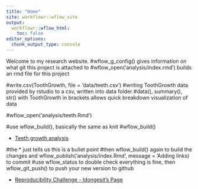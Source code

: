 ```yaml
---
title: "Home"
site: workflowr::wflow_site
output:
  workflowr::wflow_html:
    toc: false
editor_options:
  chunk_output_type: console
---
```


Welcome to my research website.
#wflow_g_config() gives information on what git this project is attached to
#wflow_open('analysis/index.rmd') builds an rmd file for this project

#write.csv(ToothGrowth, file = 'data/teeth.csv')
#writing ToothGrowth data provided by rstudio to a csv, written into data folder
#data(), summary(), str() with ToothGrowth in brackets allows quick breakdown visualization of data

#wflow_open('analysis/teeth.Rmd')

#use wflow_build(), basically the same as knit
#wflow_build()

* [Teeth growth analysis](teeth.html)

#the * just tells us this is a bullet point
#then wflow_build() again to build the changes and wflow_publish('analysis/index.Rmd', message = 'Adding links) to commit
#use wflow_status to double check everything is fine, then wflow_git_push() to push your new version to github

* [Reproducibility Challenge - Idongesit's Page](https://idonge3.github.io/myproject/)

